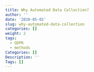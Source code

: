 ```yaml
---
title: Why Automated Data Collection?
author: ''
date: '2020-05-02'
slug: why-automated-data-collection
categories: []
weight: 2
tags:
  - GDPR
  - methods
Categories: []
Description: ''
Tags: []
---
```

